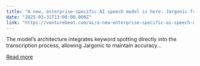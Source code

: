 ```yaml
---
title: "A new, enterprise-specific AI speech model is here: Jargonic from aiOla claims to best rivals at your business’s lingo"
date: "2025-03-31T13:00:00.000Z"
link: "https://venturebeat.com/ai/a-new-enterprise-specific-ai-speech-model-is-here-jargonic-from-aiola-claims-to-best-rivals-at-your-businesss-lingo/"
---
```


The model’s architecture integrates keyword spotting directly into the transcription process, allowing Jargonic to maintain accuracy...

[Read more](https://venturebeat.com/ai/a-new-enterprise-specific-ai-speech-model-is-here-jargonic-from-aiola-claims-to-best-rivals-at-your-businesss-lingo/)
